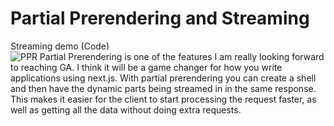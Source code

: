 


<Columns columns={2}>
<Column>
<CentralContent>

# Partial Prerendering and Streaming

<div className="flex flex-col gap-4">
<Link href="https://next15-canary.vercel.app/hellondc" target="_blank">Streaming demo</Link>
<Link href="https://next15-canary.vercel.app/hellondc" className="text-green-400 underline" target="_blank">(Code)</Link>
</div>

</CentralContent>
</Column>
<Column className="flex flex-col justify-center items-center h-full gap-2">
    <Image src={PPR} alt="PPR"/>
</Column>
</Columns>

<Notes>
Partial Prerendering is one of the features I am really looking forward to reaching GA. I think it will be a game changer for how you write applications using next.js. With partial prerendering you can create a shell and then have the dynamic parts being streamed in in the same response. This makes it easier for the client to start processing the request faster, as well as getting all the data without doing extra requests. 
</Notes>
